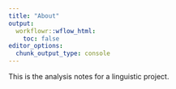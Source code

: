 ```yaml
---
title: "About"
output:
  workflowr::wflow_html:
    toc: false
editor_options:
  chunk_output_type: console
---
```


This is the analysis notes for a linguistic project.
